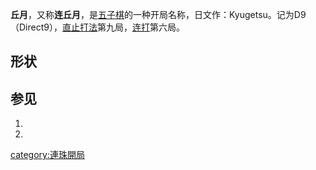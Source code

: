 
'''丘月'''，又称'''连丘月'''，是[[五子棋|五子棋]]的一种开局名称，日文作：Kyugetsu。记为D9（Direct9），[[直止打法|直止打法]]第九局，[[连打|连打]]第六局。

==形状==

{{Goban 5x5|=   |  |  |  |  |  |  |  |  w2|  |  |  |  |  b1|  |  |  |  |  |  b3|  |  |  |  |  |  |24|u=u|d=d|l=l|r=r}}
==参见==

#{{cite web | url=http://www.ljrenju.cn/croom/index.htm#Openning | title=开局精解 | accessdate=2012-07-12 | archive-url=https://web.archive.org/web/20121016194821/http://www.ljrenju.cn/croom/index.htm#Openning | archive-date=2012-10-16 | dead-url=yes }}
#{{cite web | url=http://bbs.pc186.com/thread-27255-1-1.html | title=五子棋开局棋谱 | accessdate=2012-07-12 | archive-date=2012-10-16 | archive-url=https://web.archive.org/web/20121016214516/http://bbs.pc186.com/thread-27255-1-1.html | dead-url=no }}

{{五子棋开局}}
{{棋类小作品}}

[[category:連珠開局|category:連珠開局]]